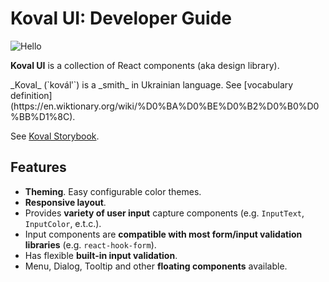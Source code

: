 
# Koval UI: Developer Guide

![Hello](./../assets/logo.png)

**Koval UI** is a collection of React components (aka design library).

<Callout type="info" emoji="🇺🇦">
    _Koval_ (`koválʹ`) is a _smith_ in Ukrainian language. See [vocabulary
    definition](https://en.wiktionary.org/wiki/%D0%BA%D0%BE%D0%B2%D0%B0%D0%BB%D1%8C).
</Callout>

See [Koval Storybook](https://morewings.github.io/koval-ui/).

## Features

-   **Theming**. Easy configurable color themes.
-   **Responsive layout**.
-   Provides **variety of user input** capture components (e.g. `InputText`, `InputColor`, e.t.c.).
-   Input components are **compatible with most form/input validation libraries** (e.g. `react-hook-form`).
-   Has flexible **built-in input validation**.
-   Menu, Dialog, Tooltip and other **floating components** available.
